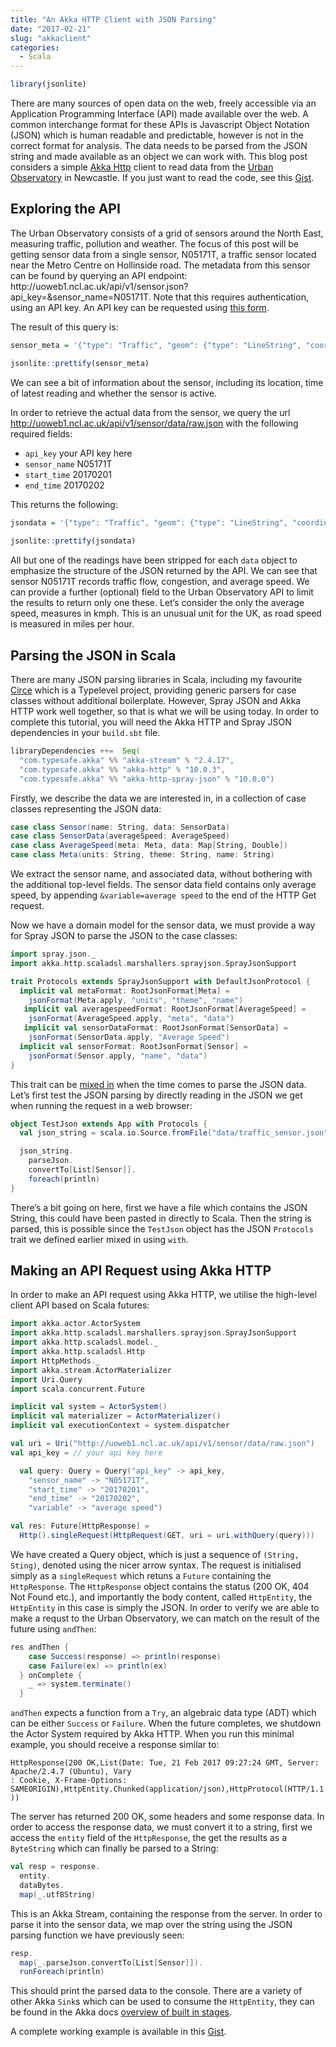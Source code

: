 ```yaml
---
title: "An Akka HTTP Client with JSON Parsing"
date: "2017-02-21"
slug: "akkaclient"
categories: 
  - Scala
---
```


```r
library(jsonlite)
```


There are many sources of open data on the web, freely accessible via an Application Programming Interface (API) made available over the web. A common interchange format for these APIs is Javascript Object Notation (JSON) which is human readable and predictable, however is not in the correct format for analysis. The data needs to be parsed from the JSON string and made available as an object we can work with. This blog post considers a simple [Akka Http](http://akka.io/) client to read data from the [Urban Observatory](http://uoweb1.ncl.ac.uk/) in Newcastle. If you just want to read the code, see this [Gist](https://gist.github.com/jonnylaw/028083cf3bf41923b5dc38ade58d2622).

## Exploring the API

The Urban Observatory consists of a grid of sensors around the North East, measuring traffic, pollution and weather. The focus of this post will be getting sensor data from a single sensor, N05171T, a traffic sensor located near the Metro Centre on Hollinside road. The metadata from this sensor can be found by querying an API endpoint: http://uoweb1.ncl.ac.uk/api/v1/sensor.json?api_key=&sensor_name=N05171T. Note that this requires authentication, using an API key. An API key can be requested using [this form](http://uoweb1.ncl.ac.uk/api_page/key_form/). 

The result of this query is:

```r
sensor_meta = '{"type": "Traffic", "geom": {"type": "LineString", "coordinates": [[-1.674433347, 54.959041883], [-1.673947928, 54.959553799]]}, "active": "True", "latest": "2017-02-21T08:23:06", "base_height": null, "sensor_height": null, "name": "N05171T", "source": {"web_display_name": "NE Travel Data API (Third Party)", "third_party": true, "db_name": "Scoot Netravel Api", "document": "", "fancy_name": "NE Travel Data API"}}'

jsonlite::prettify(sensor_meta)
```
We can see a bit of information about the sensor, including its location, time of latest reading and whether the sensor is active.

In order to retrieve the actual data from the sensor, we query the url [http://uoweb1.ncl.ac.uk/api/v1/sensor/data/raw.json](http://uoweb1.ncl.ac.uk/api/v1/sensor/data/raw.json) with the following required fields:

* `api_key` your API key here
* `sensor_name` N05171T
* `start_time` 20170201
* `end_time` 20170202

This returns the following:

```r
jsondata = '{"type": "Traffic", "geom": {"type": "LineString", "coordinates": [[-1.674433347, 54.959041883], [-1.673947928, 54.959553799]]}, "active": "True", "data": {"Congestion": {"data": {"2017-02-01 01:36:46": 0.0}, "meta": {"name": "Congestion", "theme": "Traffic", "units": "%"}}, "Traffic Flow": {"data": {"2017-02-01 01:36:46": 4.0}, "meta": {"name": "Traffic Flow", "theme": "Traffic", "units": "Passenger Car Units"}}, "Average Speed": {"data": {"2017-02-01 13:21:46": 35.0}, "meta": {"name": "Average Speed", "theme": "Traffic", "units": "KmPH"}}}, "latest": "2017-02-21T08:33:06", "base_height": null, "sensor_height": null, "name": "N05171T", "source": {"web_display_name": "NE Travel Data API (Third Party)", "third_party": true, "db_name": "Scoot Netravel Api", "document": "", "fancy_name": "NE Travel Data API"}}'
  
jsonlite::prettify(jsondata)
```

All but one of the readings have been stripped for each `data` object to emphasize the structure of the JSON returned by the API. We can see that sensor N05171T records traffic flow, congestion, and average speed. We can provide a further (optional) field to the Urban Observatory API to limit the results to return only one these. Let's consider the only the average speed, measures in kmph. This is an unusual unit for the UK, as road speed is measured in miles per hour. 

## Parsing the JSON in Scala

There are many JSON parsing libraries in Scala, including my favourite [Circe](https://circe.github.io/circe/) which is a Typelevel project, providing generic parsers for case classes without additional boilerplate. However, Spray JSON and Akka HTTP work well together, so that is what we will be using today. In order to complete this tutorial, you will need the Akka HTTP and Spray JSON dependencies in your `build.sbt` file. 

```scala
libraryDependencies ++=  Seq(
  "com.typesafe.akka" %% "akka-stream" % "2.4.17",
  "com.typesafe.akka" %% "akka-http" % "10.0.3",
  "com.typesafe.akka" %% "akka-http-spray-json" % "10.0.0")
```

Firstly, we describe the data we are interested in, in a collection of case classes representing the JSON data:

```scala
case class Sensor(name: String, data: SensorData)
case class SensorData(averageSpeed: AverageSpeed)
case class AverageSpeed(meta: Meta, data: Map[String, Double])
case class Meta(units: String, theme: String, name: String)
```

We extract the sensor name, and associated data, without bothering with the additional top-level fields. The sensor data field contains only average speed, by appending `&variable=average speed` to the end of the HTTP Get request. 

Now we have a domain model for the sensor data, we must provide a way for Spray JSON to parse the JSON to the case classes:

```scala
import spray.json._
import akka.http.scaladsl.marshallers.sprayjson.SprayJsonSupport

trait Protocols extends SprayJsonSupport with DefaultJsonProtocol {
  implicit val metaFormat: RootJsonFormat[Meta] = 
    jsonFormat(Meta.apply, "units", "theme", "name")
   implicit val averagespeedFormat: RootJsonFormat[AverageSpeed] = 
    jsonFormat(AverageSpeed.apply, "meta", "data")
   implicit val sensorDataFormat: RootJsonFormat[SensorData] = 
    jsonFormat(SensorData.apply, "Average Speed")
  implicit val sensorFormat: RootJsonFormat[Sensor] = 
    jsonFormat(Sensor.apply, "name", "data")
}
```

This trait can be [mixed in](http://docs.scala-lang.org/tutorials/tour/mixin-class-composition.html) when the time comes to parse the JSON data. Let's first test the JSON parsing by directly reading in the JSON we get when running the request in a web browser:

```scala
object TestJson extends App with Protocols {
  val json_string = scala.io.Source.fromFile("data/traffic_sensor.json").getLines.mkString

  json_string.
    parseJson.
    convertTo[List[Sensor]].
    foreach(println)
}
```

There's a bit going on here, first we have a file which contains the JSON String, this could have been pasted in directly to Scala. Then the string is parsed, this is possible since the `TestJson` object has the JSON `Protocols` trait we defined earlier mixed in using `with`. 

## Making an API Request using Akka HTTP

In order to make an API request using Akka HTTP, we utilise the high-level client API based on Scala futures:

```scala
import akka.actor.ActorSystem
import akka.http.scaladsl.marshallers.sprayjson.SprayJsonSupport
import akka.http.scaladsl.model._
import akka.http.scaladsl.Http
import HttpMethods._
import akka.stream.ActorMaterializer
import Uri.Query
import scala.concurrent.Future

implicit val system = ActorSystem()
implicit val materializer = ActorMaterializer()
implicit val executionContext = system.dispatcher

val uri = Uri("http://uoweb1.ncl.ac.uk/api/v1/sensor/data/raw.json")
val api_key = // your api key here

  val query: Query = Query("api_key" -> api_key,
    "sensor_name" -> "N05171T",
    "start_time" -> "20170201",
    "end_time" -> "20170202",
    "variable" -> "average speed")

val res: Future[HttpResponse] = 
  Http().singleRequest(HttpRequest(GET, uri = uri.withQuery(query)))
```

We have created a Query object, which is just a sequence of `(String, Sting)`, denoted using the nicer arrow syntax. The request is initialised simply as a `singleRequest` which retuns a `Future` containing the `HttpResponse`. The `HttpResponse` object contains the status (200 OK, 404 Not Found etc.), and importantly the body content, called `HttpEntity`, the `HttpEntity` in this case is simply the JSON. In order to verify we are able to make a requst to the Urban Observatory, we can match on the result of the future using `andThen`:

```scala
res andThen {
    case Success(response) => println(response)
    case Failure(ex) => println(ex)
  } onComplete {
    _ => system.terminate()
  }
```

`andThen` expects a function from a `Try`, an algebraic data type (ADT) which can be either `Success` or `Failure`. When the future completes, we shutdown the Actor System required by Akka HTTP. When you run this minimal example, you should receive a response similar to:

```
HttpResponse(200 OK,List(Date: Tue, 21 Feb 2017 09:27:24 GMT, Server: Apache/2.4.7 (Ubuntu), Vary
: Cookie, X-Frame-Options: SAMEORIGIN),HttpEntity.Chunked(application/json),HttpProtocol(HTTP/1.1
))
```

The server has returned 200 OK, some headers and some response data. In order to access the response data, we must convert it to a string, first we access the `entity` field of the `HttpResponse`, the get the results as a `ByteString` which can finally be parsed to a String:

```scala
val resp = response.
  entity.
  dataBytes.
  map(_.utf8String)
```

This is an Akka Stream, containing the response from the server. In order to parse it into the sensor data, we map over the string using the JSON parsing function we have previously seen:

```scala
resp.
  map(_.parseJson.convertTo[List[Sensor]]).
  runForeach(println)
```

This should print the parsed data to the console. There are a variety of other Akka `Sink`s which can be used to consume the `HttpEntity`, they can be found in the Akka docs [overview of built in stages](http://doc.akka.io/docs/akka/current/scala/stream/stages-overview.html).

A complete working example is available in this [Gist](https://gist.github.com/jonnylaw/028083cf3bf41923b5dc38ade58d2622).